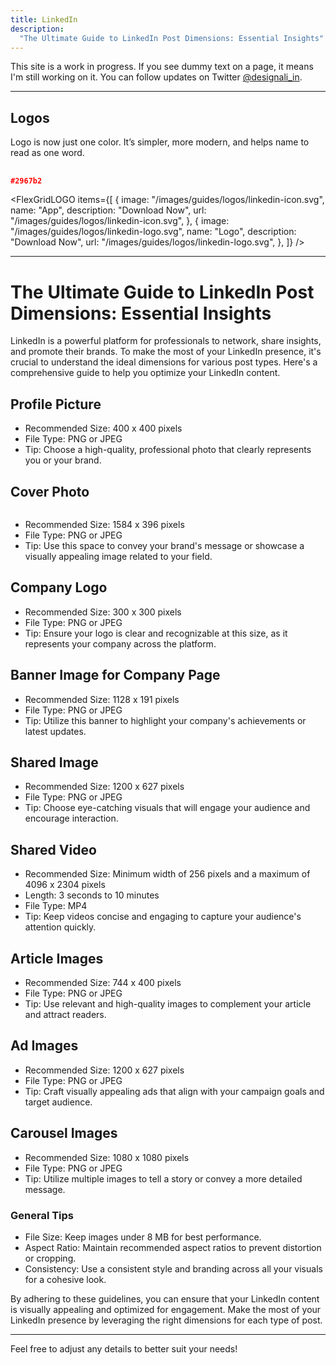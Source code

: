 ```yaml
---
title: LinkedIn
description:
  "The Ultimate Guide to LinkedIn Post Dimensions: Essential Insights"
---
```


<Callout>

This site is a work in progress. If you see dummy text on a page, it means I'm
still working on it. You can follow updates on Twitter
[@designali_in](https://twitter.com/designali_in).

</Callout>

---

## Logos

Logo is now just one color. It’s simpler, more modern, and helps name to read as
one word.

##

```json title="Color codes:"
#2967b2
```

<FlexGridLOGO
  items={[
    {
      image: "/images/guides/logos/linkedin-icon.svg",
      name: "App",
      description: "Download Now",
      url: "/images/guides/logos/linkedin-icon.svg",
    },
    {
      image: "/images/guides/logos/linkedin-logo.svg",
      name: "Logo",
      description: "Download Now",
      url: "/images/guides/logos/linkedin-logo.svg",
    },
  ]}
/>

---

# The Ultimate Guide to LinkedIn Post Dimensions: Essential Insights

LinkedIn is a powerful platform for professionals to network, share insights,
and promote their brands. To make the most of your LinkedIn presence, it's
crucial to understand the ideal dimensions for various post types. Here's a
comprehensive guide to help you optimize your LinkedIn content.

## Profile Picture

<SmallImage
  src="/images/guides/images/linkedin-logo.jpg"
  width={200}
  height={200}
  alt=""
/>

- Recommended Size: 400 x 400 pixels
- File Type: PNG or JPEG
- Tip: Choose a high-quality, professional photo that clearly represents you or
  your brand.

## Cover Photo

<Image
  src="/images/guides/images/linkedin-cover.jpg"
  width={1800}
  height={200}
  alt=""
/>

- Recommended Size: 1584 x 396 pixels
- File Type: PNG or JPEG
- Tip: Use this space to convey your brand's message or showcase a visually
  appealing image related to your field.

## Company Logo

- Recommended Size: 300 x 300 pixels
- File Type: PNG or JPEG
- Tip: Ensure your logo is clear and recognizable at this size, as it represents
  your company across the platform.

## Banner Image for Company Page

- Recommended Size: 1128 x 191 pixels
- File Type: PNG or JPEG
- Tip: Utilize this banner to highlight your company's achievements or latest
  updates.

## Shared Image

- Recommended Size: 1200 x 627 pixels
- File Type: PNG or JPEG
- Tip: Choose eye-catching visuals that will engage your audience and encourage
  interaction.

## Shared Video

- Recommended Size: Minimum width of 256 pixels and a maximum of 4096 x 2304
  pixels
- Length: 3 seconds to 10 minutes
- File Type: MP4
- Tip: Keep videos concise and engaging to capture your audience's attention
  quickly.

## Article Images

- Recommended Size: 744 x 400 pixels
- File Type: PNG or JPEG
- Tip: Use relevant and high-quality images to complement your article and
  attract readers.

## Ad Images

- Recommended Size: 1200 x 627 pixels
- File Type: PNG or JPEG
- Tip: Craft visually appealing ads that align with your campaign goals and
  target audience.

## Carousel Images

- Recommended Size: 1080 x 1080 pixels
- File Type: PNG or JPEG
- Tip: Utilize multiple images to tell a story or convey a more detailed
  message.

### General Tips

- File Size: Keep images under 8 MB for best performance.
- Aspect Ratio: Maintain recommended aspect ratios to prevent distortion or
  cropping.
- Consistency: Use a consistent style and branding across all your visuals for a
  cohesive look.

By adhering to these guidelines, you can ensure that your LinkedIn content is
visually appealing and optimized for engagement. Make the most of your LinkedIn
presence by leveraging the right dimensions for each type of post.

---

Feel free to adjust any details to better suit your needs!
